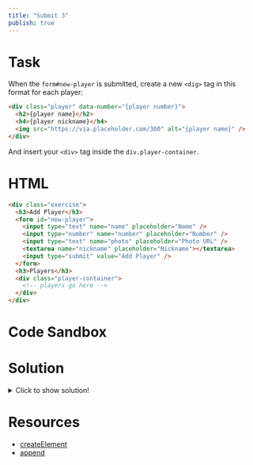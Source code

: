 ```yaml
---
title: "Submit 3"
publish: true
---
```


# Task

When the `form#new-player` is submitted, create a new `<dig>` tag in this format for each player:

```html
<div class="player" data-number="{player number}">
  <h2>{player name}</h2>
  <h4>{player nickname}</h4>
  <img src="https://via.placeholder.com/300" alt="{player name}" />
</div>
```

And insert your `<div>` tag inside the `div.player-container`.

# HTML

```html
<div class="exercise">
  <h3>Add Player</h3>
  <form id="new-player">
    <input type="text" name="name" placeholder="Name" />
    <input type="number" name="number" placeholder="Number" />
    <input type="text" name="photo" placeholder="Photo URL" />
    <textarea name="nickname" placeholder="Nickname"></textarea>
    <input type="submit" value="Add Player" />
  </form>
  <h3>Players</h3>
  <div class="player-container">
    <!-- players go here -->
  </div>
</div>
```

# Code Sandbox
<Sandbox src="/events-06.html" />

# Solution

<details>
  <summary>Click to show solution!</summary>

```javascript
const playerContainer = document.querySelector(".player-container")
const playerForm = document.querySelector("#new-player")

playerForm.addEventListener("submit", function(event) {
  event.preventDefault()

  const playerObj = {
    name: event.target.name.value,
    number: event.target.number.value,
    photo: event.target.photo.value,
    nickname: event.target.nickname.value
  }

  renderPlayer(playerObj)
})

function renderPlayer(player) {
  const playerDiv = document.createElement("div")
  playerDiv.className = "player"
  playerDiv.dataset.number = player.number
  playerDiv.innerHTML = `
  <h2>${player.name}</h2>
  <h4>${player.nickname}</h4>
  <img src="${player.photo}" alt="${player.name}" />
  `
  playerContainer.append(playerDiv)
}
```

</details>

# Resources

- [createElement](https://developer.mozilla.org/en-US/docs/Web/API/Document/createElement)
- [append](https://developer.mozilla.org/en-US/docs/Web/API/ParentNode/append)
